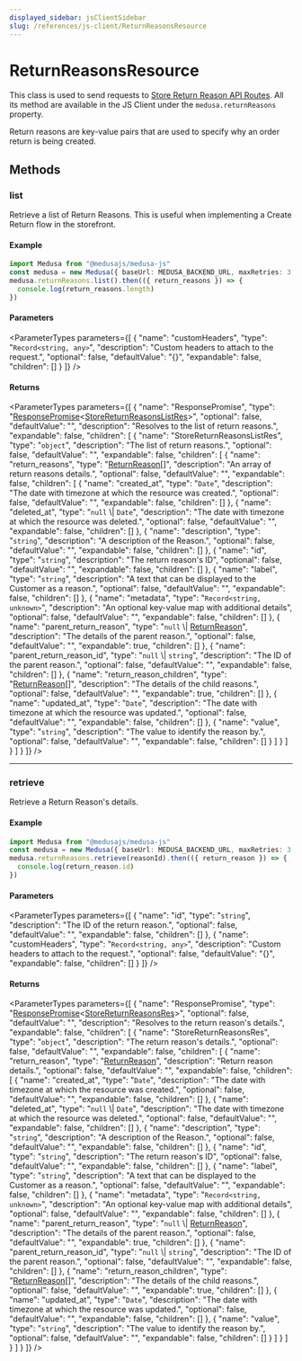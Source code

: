 ```yaml
---
displayed_sidebar: jsClientSidebar
slug: /references/js-client/ReturnReasonsResource
---
```



# ReturnReasonsResource

This class is used to send requests to [Store Return Reason API Routes](https://docs.medusajs.com/api/store#return-reasons). All its method
are available in the JS Client under the `medusa.returnReasons` property.

Return reasons are key-value pairs that are used to specify why an order return is being created.

## Methods

### list

Retrieve a list of Return Reasons. This is useful when implementing a Create Return flow in the storefront.

#### Example

```ts
import Medusa from "@medusajs/medusa-js"
const medusa = new Medusa({ baseUrl: MEDUSA_BACKEND_URL, maxRetries: 3 })
medusa.returnReasons.list().then(({ return_reasons }) => {
  console.log(return_reasons.length)
})
```

#### Parameters

<ParameterTypes parameters={[
  {
    "name": "customHeaders",
    "type": "`Record<string, any>`",
    "description": "Custom headers to attach to the request.",
    "optional": false,
    "defaultValue": "{}",
    "expandable": false,
    "children": []
  }
]} />

#### Returns

<ParameterTypes parameters={[
  {
    "name": "ResponsePromise",
    "type": "[ResponsePromise](../internal/types/internal.ResponsePromise.mdx)&#60;[StoreReturnReasonsListRes](../internal/types/internal.StoreReturnReasonsListRes.mdx)&#62;",
    "optional": false,
    "defaultValue": "",
    "description": "Resolves to the list of return reasons.",
    "expandable": false,
    "children": [
      {
        "name": "StoreReturnReasonsListRes",
        "type": "`object`",
        "description": "The list of return reasons.",
        "optional": false,
        "defaultValue": "",
        "expandable": false,
        "children": [
          {
            "name": "return_reasons",
            "type": "[ReturnReason](../internal/classes/internal.ReturnReason.mdx)[]",
            "description": "An array of return reasons details.",
            "optional": false,
            "defaultValue": "",
            "expandable": false,
            "children": [
              {
                "name": "created_at",
                "type": "`Date`",
                "description": "The date with timezone at which the resource was created.",
                "optional": false,
                "defaultValue": "",
                "expandable": false,
                "children": []
              },
              {
                "name": "deleted_at",
                "type": "``null`` \\| `Date`",
                "description": "The date with timezone at which the resource was deleted.",
                "optional": false,
                "defaultValue": "",
                "expandable": false,
                "children": []
              },
              {
                "name": "description",
                "type": "`string`",
                "description": "A description of the Reason.",
                "optional": false,
                "defaultValue": "",
                "expandable": false,
                "children": []
              },
              {
                "name": "id",
                "type": "`string`",
                "description": "The return reason's ID",
                "optional": false,
                "defaultValue": "",
                "expandable": false,
                "children": []
              },
              {
                "name": "label",
                "type": "`string`",
                "description": "A text that can be displayed to the Customer as a reason.",
                "optional": false,
                "defaultValue": "",
                "expandable": false,
                "children": []
              },
              {
                "name": "metadata",
                "type": "`Record<string, unknown>`",
                "description": "An optional key-value map with additional details",
                "optional": false,
                "defaultValue": "",
                "expandable": false,
                "children": []
              },
              {
                "name": "parent_return_reason",
                "type": "``null`` \\| [ReturnReason](../internal/classes/internal.ReturnReason.mdx)",
                "description": "The details of the parent reason.",
                "optional": false,
                "defaultValue": "",
                "expandable": true,
                "children": []
              },
              {
                "name": "parent_return_reason_id",
                "type": "``null`` \\| `string`",
                "description": "The ID of the parent reason.",
                "optional": false,
                "defaultValue": "",
                "expandable": false,
                "children": []
              },
              {
                "name": "return_reason_children",
                "type": "[ReturnReason](../internal/classes/internal.ReturnReason.mdx)[]",
                "description": "The details of the child reasons.",
                "optional": false,
                "defaultValue": "",
                "expandable": true,
                "children": []
              },
              {
                "name": "updated_at",
                "type": "`Date`",
                "description": "The date with timezone at which the resource was updated.",
                "optional": false,
                "defaultValue": "",
                "expandable": false,
                "children": []
              },
              {
                "name": "value",
                "type": "`string`",
                "description": "The value to identify the reason by.",
                "optional": false,
                "defaultValue": "",
                "expandable": false,
                "children": []
              }
            ]
          }
        ]
      }
    ]
  }
]} />

___

### retrieve

Retrieve a Return Reason's details.

#### Example

```ts
import Medusa from "@medusajs/medusa-js"
const medusa = new Medusa({ baseUrl: MEDUSA_BACKEND_URL, maxRetries: 3 })
medusa.returnReasons.retrieve(reasonId).then(({ return_reason }) => {
  console.log(return_reason.id)
})
```

#### Parameters

<ParameterTypes parameters={[
  {
    "name": "id",
    "type": "`string`",
    "description": "The ID of the return reason.",
    "optional": false,
    "defaultValue": "",
    "expandable": false,
    "children": []
  },
  {
    "name": "customHeaders",
    "type": "`Record<string, any>`",
    "description": "Custom headers to attach to the request.",
    "optional": false,
    "defaultValue": "{}",
    "expandable": false,
    "children": []
  }
]} />

#### Returns

<ParameterTypes parameters={[
  {
    "name": "ResponsePromise",
    "type": "[ResponsePromise](../internal/types/internal.ResponsePromise.mdx)&#60;[StoreReturnReasonsRes](../internal/types/internal.StoreReturnReasonsRes.mdx)&#62;",
    "optional": false,
    "defaultValue": "",
    "description": "Resolves to the return reason's details.",
    "expandable": false,
    "children": [
      {
        "name": "StoreReturnReasonsRes",
        "type": "`object`",
        "description": "The return reason's details.",
        "optional": false,
        "defaultValue": "",
        "expandable": false,
        "children": [
          {
            "name": "return_reason",
            "type": "[ReturnReason](../internal/classes/internal.ReturnReason.mdx)",
            "description": "Return reason details.",
            "optional": false,
            "defaultValue": "",
            "expandable": false,
            "children": [
              {
                "name": "created_at",
                "type": "`Date`",
                "description": "The date with timezone at which the resource was created.",
                "optional": false,
                "defaultValue": "",
                "expandable": false,
                "children": []
              },
              {
                "name": "deleted_at",
                "type": "``null`` \\| `Date`",
                "description": "The date with timezone at which the resource was deleted.",
                "optional": false,
                "defaultValue": "",
                "expandable": false,
                "children": []
              },
              {
                "name": "description",
                "type": "`string`",
                "description": "A description of the Reason.",
                "optional": false,
                "defaultValue": "",
                "expandable": false,
                "children": []
              },
              {
                "name": "id",
                "type": "`string`",
                "description": "The return reason's ID",
                "optional": false,
                "defaultValue": "",
                "expandable": false,
                "children": []
              },
              {
                "name": "label",
                "type": "`string`",
                "description": "A text that can be displayed to the Customer as a reason.",
                "optional": false,
                "defaultValue": "",
                "expandable": false,
                "children": []
              },
              {
                "name": "metadata",
                "type": "`Record<string, unknown>`",
                "description": "An optional key-value map with additional details",
                "optional": false,
                "defaultValue": "",
                "expandable": false,
                "children": []
              },
              {
                "name": "parent_return_reason",
                "type": "``null`` \\| [ReturnReason](../internal/classes/internal.ReturnReason.mdx)",
                "description": "The details of the parent reason.",
                "optional": false,
                "defaultValue": "",
                "expandable": true,
                "children": []
              },
              {
                "name": "parent_return_reason_id",
                "type": "``null`` \\| `string`",
                "description": "The ID of the parent reason.",
                "optional": false,
                "defaultValue": "",
                "expandable": false,
                "children": []
              },
              {
                "name": "return_reason_children",
                "type": "[ReturnReason](../internal/classes/internal.ReturnReason.mdx)[]",
                "description": "The details of the child reasons.",
                "optional": false,
                "defaultValue": "",
                "expandable": true,
                "children": []
              },
              {
                "name": "updated_at",
                "type": "`Date`",
                "description": "The date with timezone at which the resource was updated.",
                "optional": false,
                "defaultValue": "",
                "expandable": false,
                "children": []
              },
              {
                "name": "value",
                "type": "`string`",
                "description": "The value to identify the reason by.",
                "optional": false,
                "defaultValue": "",
                "expandable": false,
                "children": []
              }
            ]
          }
        ]
      }
    ]
  }
]} />
